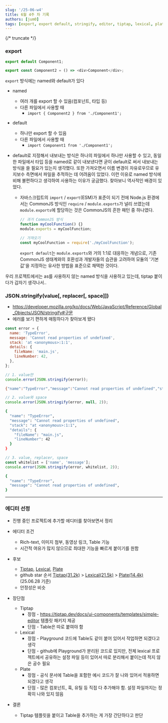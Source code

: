 ```yaml
---
slug: '/25-06-w4'
title: 6월 4주 차 기록
authors: [jum0]
tags: [export, export default, stringify, editor, tiptap, lexical, plate]
---
```


{/* truncate */}

### export

```typescript
export default Component1;

export const Component2 = () => <div>Component</div>;
```

`export` 방식에는 named와 default가 있다

- named
  - 여러 개를 export 할 수 있음(컴포넌트, 타입 등)
  - 다른 파일에서 사용할 때
    - `import { Component2 } from './Component1';`
- default

  - 하나만 export 할 수 있음
  - 다른 파일에서 사용할 때
    - `import Component1 from './Component1';`

- default로 지정해서 내보내는 방식은 하나의 파일에서 하나만 사용할 수 있고, 동일한 파일에서 타입 등을 named로 같이 내보낸다면
  굳이 default로 써서 내보내는 방식을 쓸 필요가 있는지 생각했다. 또한 가져오면서 이름 변경이 자유로우므로 유지보수 측면에서
  파일을 추적하는 데 어려움이 있었다. 이런 이유로 named 방식에 비해 불편하다고 생각하여 사용하는 이유가 궁금했다.
  찾아보니 역사적인 배경이 있었다.

  - 자바스크립트의 `import` / `export`(ESM)가 표준이 되기 전에 Node.js 환경에서는 CommonJS 방식인 `require` / `module.exports`가
    널리 쓰였는데 `module.exports`에 할당하는 것은 CommonJS의 흔한 패턴 중 하나였다.

    ```javascript
    // 과거 CommonJS 방식
    function myCoolFunction() {}
    module.exports = myCoolFunction;

    // 가져오기
    const myCoolFunction = require('./myCoolFunction');
    ```

    `export default`는 `module.exports`와 거의 1:1로 대응하는 개념으로,
    기존 CommonJS 생태계와의 호환성과 개발자들의 습관을 고려하여 모듈의 '기본값'을 지정하는 유사한 방법을 표준으로 채택한 것이다.

우리 프로젝트에서는 as를 사용하지 않는 named 방식을 사용하고 있는데, tiptap 붙이다가 갑자기 생각나서..

### JSON.stringify(value[, replacer[, space]])

- https://developer.mozilla.org/ko/docs/Web/JavaScript/Reference/Global_Objects/JSON/stringify#구문
- 에러를 보기 편하게 매핑하다가 찾아보게 됐다

```javascript
const error = {
  name: 'TypeError',
  message: 'Cannot read properties of undefined',
  stack: 'at <anonymous>:1:1',
  details: {
    fileName: 'main.js',
    lineNumber: 42,
  },
};
```

```javascript
// 1. value만
console.error(JSON.stringify(error));
```

```bash
{"name":"TypeError","message":"Cannot read properties of undefined","stack":"at <anonymous>:1:1","details":{"fileName":"main.js","lineNumber":42}}
```

```javascript
// 2. value와 space
console.error(JSON.stringify(error, null, 2));
```

```bash
{
  "name": "TypeError",
  "message": "Cannot read properties of undefined",
  "stack": "at <anonymous>:1:1",
  "details": {
    "fileName": "main.js",
    "lineNumber": 42
  }
}
```

```javascript
// 3. value, replacer, space
const whitelist = ['name', 'message'];
console.error(JSON.stringify(error, whitelist, 2));
```

```bash
{
  "name": "TypeError",
  "message": "Cannot read properties of undefined",
}

```

---

### 에디터 선정

- 진행 중인 프로젝트에 추가할 에디터를 찾아보면서 정리

- 에디터 조건
  - Rich-text, 이미지 첨부, 동영상 링크, Table 기능
  - 시간적 여유가 많지 않으므로 최대한 기능을 빠르게 붙이기를 원함
- 후보
  - [Tiptap](https://tiptap.dev/), [Lexical](https://lexical.dev/), [Plate](https://platejs.org/)
  - github star 순서 [Tiptap(31.2k)](https://github.com/ueberdosis/tiptap) > [Lexical(21.5k)](https://github.com/facebook/lexical) > [Plate(14.4k)](https://github.com/udecode/plate) (25.06.28 기준)
  - 안정성은 비슷
- 장단점
  - Tiptap
    - 장점 - https://tiptap.dev/docs/ui-components/templates/simple-editor 템플릿 패키지 제공
    - 단점 - Table은 따로 붙여야 함
  - Lexical
    - 장점 - Playground 코드에 Table도 같이 붙어 있어서 작업하면 되겠다고 생각
    - 단점 - github에 Playground가 분리된 코드로 있지만, 전체 lexical 프로젝트에서 공유하는 설정 파일 등이 있어서 따로 분리해서 붙이는데 적지 않은 공수 필요
  - Plate
    - 장점 - 공식 문서에 Table을 포함한 예시 코드가 잘 나와 있어서 적용하면 되겠다고 생각
    - 단점 - 많은 컴포넌트, 훅, 유틸 등 직접 다 추가해야 함. 설정 파일까지는 정확히 나와 있지 않음
- 결론
  - Tiptap 템플릿을 붙이고 Table을 추가하는 게 가장 간단하다고 판단
